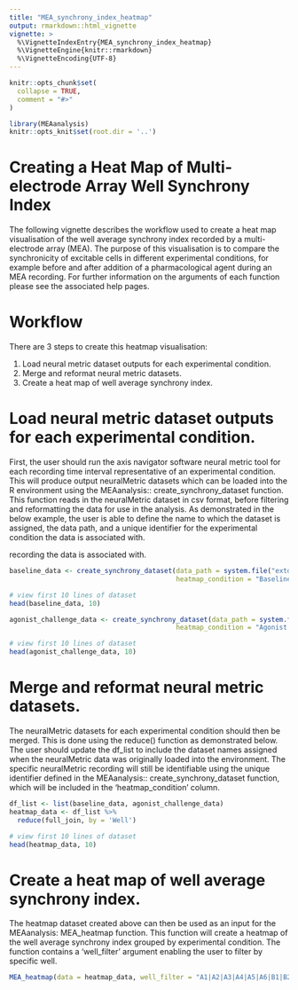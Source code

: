 ```yaml
---
title: "MEA_synchrony_index_heatmap"
output: rmarkdown::html_vignette
vignette: >
  %\VignetteIndexEntry{MEA_synchrony_index_heatmap}
  %\VignetteEngine{knitr::rmarkdown}
  %\VignetteEncoding{UTF-8}
---
```


```r
knitr::opts_chunk$set(
  collapse = TRUE,
  comment = "#>"
)
```

```r
library(MEAanalysis)
knitr::opts_knit$set(root.dir = '..')
```


# Creating a Heat Map of  Multi-electrode Array Well Synchrony Index

The following vignette describes the workflow used to create a heat map visualisation of the well average synchrony index recorded by a multi-electrode array (MEA). The purpose of this visualisation is to compare the synchronicity of excitable cells in different experimental conditions, for example before and after addition of a pharmacological agent during an MEA recording. For further information on the arguments of each function please see the associated help pages.

# Workflow

There are 3 steps to create this heatmap visualisation:

1. Load neural metric dataset outputs for each experimental condition.
2. Merge and reformat neural metric datasets.
3. Create a heat map of well average synchrony index.


# Load neural metric dataset outputs for each experimental condition.

First, the user should run the axis navigator software neural metric tool for each recording time interval representative of an experimental condition. This will produce output neuralMetric datasets which can be loaded into the R environment using the MEAanalysis:: create_synchrony_dataset function. This function reads in the neuralMetric dataset in csv format, before filtering and reformatting the data for use in the analysis. As demonstrated in the below example, the user is able to define the name to which the dataset is assigned, the data path, and a unique identifier for the experimental condition the data is associated with.

recording the data is associated with.

```r
baseline_data <- create_synchrony_dataset(data_path = system.file("extdata", "input_neuralMetric.csv", package = "MEAanalysis"),
                                          heatmap_condition = "Baseline")

# view first 10 lines of dataset
head(baseline_data, 10)
```
```r
agonist_challenge_data <- create_synchrony_dataset(data_path = system.file("extdata", "comparison_agonist_challenge_neuralMetrics.csv", package = "MEAanalysis"),
                                          heatmap_condition = "Agonist Challenge")

# view first 10 lines of dataset
head(agonist_challenge_data, 10)
```

# Merge and reformat neural metric datasets.

The neuralMetric datasets for each experimental condition should then be merged. This is done using the reduce() function as demonstrated below. The user should update the df_list to include the dataset names assigned when the neuralMetric data was originally loaded into the environment. The specific neuralMetric recording will still be identifiable using the unique identifier defined in the MEAanalysis:: create_synchrony_dataset function, which will be included in the 'heatmap_condition' column.

```r
df_list <- list(baseline_data, agonist_challenge_data)
heatmap_data <- df_list %>%
  reduce(full_join, by = 'Well')

# view first 10 lines of dataset
head(heatmap_data, 10)
```

# Create a heat map of well average synchrony index.

The heatmap dataset created above can then be used as an input for the MEAanalysis: MEA_heatmap function. This function will create a heatmap of the well average synchrony index grouped by experimental condition. The function contains a 'well_filter' argument enabling the user to filter by specific well.

```r
MEA_heatmap(data = heatmap_data, well_filter = "A1|A2|A3|A4|A5|A6|B1|B2|B3|B4|B5|B6|C1|C2|C3|C4|C5|C6|D1|D2|D3|D4|D5|D6")
```














